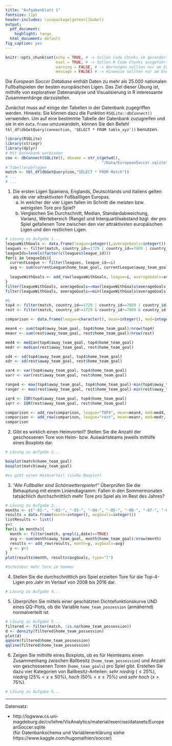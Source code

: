 ```yaml
---
title: "Aufgabenblatt 1"
fontsize: 11pt
header-includes: \usepackage[german]{babel}
output:
  pdf_document:
    highlight: tango
  html_document: default
fig_caption: yes
---
```


```r
knitr::opts_chunk$set(echo = TRUE, # -> Sollen Code Chunks im gerenderten Dokument angezeigt werden?
                      eval = TRUE, # -> Sollen R Code Chunks ausgeführt werden?
                      warning = FALSE, # -> Warnungen sollten nur am Ende zum Rendern auf FALSE gesetzt werden
                      message = FALSE) # -> Hinweise sollten nur am Ende zum Rendern auf FALSE gesetzt werden
```

Die _European Soccer Database_ enthält Daten zu mehr als 25.000 nationalen Fußballspielen der besten europäischen Ligen. Das Ziel dieser Übung ist, mithilfe von explorativer Datenanalyse und Visualisierung in R interessante Zusammenhänge darzustellen.

Zunächst muss auf einige der Tabellen in der Datenbank zugegriffen werden. Hinweis: Sie können dazu die Funktion `RSQLite::dbConnect()` verwenden. Um auf eine bestimmte Tabelle der Datenbank zuzugreifen und sie in ein `data.frame` umzuwandeln, können Sie den Befehl `tbl_df(dbGetQuery(connection, 'SELECT * FROM table_xyz'))` benutzen.

```r
library(RSQLite)
library(stringr)
library(dplyr)
# Mit Datenbank verbinden
con <- dbConnect(SQLite(), dbname = str_c(getwd(), 
                                          "/Data/EuropeanSoccer.sqlite"))
# Tabellenabfragen
match <- tbl_df(dbGetQuery(con,"SELECT * FROM Match"))
# ...
# ...
```

1. Die ersten Ligen Spaniens, Englands, Deutschlands und Italiens gelten als die vier attraktivsten Fußballligen Europas.  
    a) In welcher der vier Ligen fallen im Schnitt die meisten bzw. wenigsten Tore pro Spiel? 
    b) Vergleichen Sie Durchschnitt, Median, Standardabweichung, Varianz, Wertebereich (Range) und Interquartilsabstand bzgl. der pro Spiel gefallenen Tore zwischen den vier attraktivsten europäischen Ligen und den restlichen Ligen. 

```r
# Lösung zu Aufgabe 1...
leagueWithGoals <- data.frame(league=integer(),averageGoals=integer())
leagues <- filter(match, country_id==1729 | country_id==7809 | country_id==10257 | country_id==21518)
leagueIds=levels(factor(c(leagues$league_id)))
for(i in leagueIds){
  currentLeague <- filter(leagues, league_id==i)
  avg <- sum(currentLeague$home_team_goal, currentLeague$away_team_goal)/nrow(currentLeague)
  
  leagueWithGoals <- add_row(leagueWithGoals, league=i, averageGoals=avg)
}
filter(leagueWithGoals, averageGoals==max(leagueWithGoals$averageGoals)) # entspricht Deutschland
filter(leagueWithGoals, averageGoals==min(leagueWithGoals$averageGoals)) # entspricht Italien

#b
top4 <- filter(match, country_id==1729 | country_id==7809 | country_id==10257 | country_id==21518)
rest <- filter(match, country_id!=1729 & country_id!=7809 & country_id!=10257 & country_id!=21518)

comparison <- data.frame(league=character(), mean=integer(), med=integer(), sd=integer(), var=integer(), range=integer(), iqr=integer())

mean4 <- sum(top4$away_team_goal, top4$home_team_goal)/nrow(top4)
meanr <- sum(rest$away_team_goal, rest$home_team_goal)/nrow(rest)

med4 <- median(top4$away_team_goal, top4$home_team_goal)
medr <- median(rest$away_team_goal, rest$home_team_goal)

sd4 <- sd(top4$away_team_goal, top4$home_team_goal)
sdr <- sd(rest$away_team_goal, rest$home_team_goal)

var4 <- var(top4$away_team_goal, top4$home_team_goal)
varr <- var(rest$away_team_goal, rest$home_team_goal)

range4 <- max(top4$away_team_goal, top4$home_team_goal)-min(top4$away_team_goal, top4$home_team_goal)
ranger <- max(rest$away_team_goal, rest$home_team_goal)-min(rest$away_team_goal, rest$home_team_goal)

iqr4 <- IQR(top4$away_team_goal, top4$home_team_goal)
iqrr <- IQR(rest$away_team_goal, rest$home_team_goal)

comparison <- add_row(comparison, league="TOP4", mean=mean4, med=med4, sd=sd4, var=var4, range=range4, iqr=iqr4)
comparison <- add_row(comparison, league="rest", mean=meanr, med=medr, sd=sdr, var=varr, range=ranger, iqr=iqrr)
comparison

```


2. Gibt es wirklich einen Heimvorteil? Stellen Sie die Anzahl der geschossenen Tore von Heim- bzw. Auswärtsteams jeweils mithilfe eines Boxplots dar. 

```r
# Lösung zu Aufgabe 2...

boxplot(match$home_team_goal)
boxplot(match$away_team_goal)

#es gibt einen Heimvorteil (siehe Boxplot)
```

3. _"Alle Fußballer sind Schönwetterspieler!"_ Überprüfen Sie die Behauptung mit einem Liniendiagramm: Fallen in den Sommermonaten tatsächlich durchschnittlich mehr Tore pro Spiel als im Rest des Jahres?


```r
# Lösung zu Aufgabe 3...
months <- c("-01-", "-02-", "-03-", "-04-", "-05-", "-06-", "-07-", "-08-", "-09-", "-10-", "-11-", "-12-")
results = data.frame(month=integer(), avgGoals=integer())
listResults <- list()
y=1
for(i in months){
  month <- filter(match, grepl(i,date)==TRUE) 
  avg <- sum(month$away_team_goal, month$home_team_goal)/nrow(month)
  results <- add_row(results, month=y, avgGoals=avg)
  y <- y+1
}
plot(results$month, results$avgGoals, type="l")

#Scheinbar mehr Tore im Sommer
```

4. Stellen Sie die durchschnittlich pro Spiel erzielten Tore für die Top-4-Ligen pro Jahr im  Verlauf von 2008 bis 2016 dar.

```r
# Lösung zu Aufgabe 4...
```

5. Überprüfen Sie mittels einer geschätzten Dichtefunktionskurve UND eines QQ-Plots, ob die Variable `home_team_possession` (annähernd) normalverteilt ist.

```r
# Lösung zu Aufgabe 5...
filtered <- filter(match, !is.na(home_team_possession))
d <- density(filtered$home_team_possession)
plot(d)
qqnorm(filtered$home_team_possession)
qqline(filtered$home_team_possession)

```

6. Zeigen Sie mithilfe eines Boxplots, ob es für Heimteams einen Zusammenhang zwischen Ballbesitz (`home_team_possession`) und Anzahl von geschossenen Toren (`home_team_goals`) pro Spiel gibt. Erstellen Sie dazu vier Kategorien von Ballbesitz-Anteilen: _sehr niedrig_ ($\leq 25\%$), _niedrig_  ($25\%<x\leq50\%$), _hoch_ ($50\%<x\leq 75\%$) und _sehr hoch_ ($x>75\%$).

```r
# Lösung zu Aufgabe 6...
```

------
Datensatz:

- http://isgwww.cs.uni-magdeburg.de/cv/lehre/VisAnalytics/material/exercise/datasets/EuropeanSoccer.sqlite  
(für Datenbankschema und Variablenerklärung siehe https://www.kaggle.com/hugomathien/soccer)